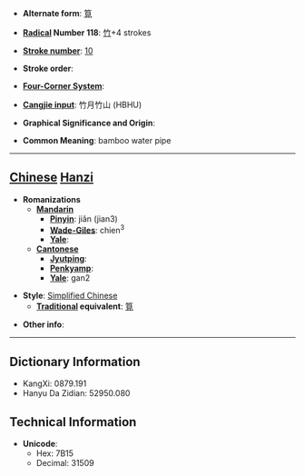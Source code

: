 * '''Alternate form''': [[筧]]

* '''[[Wiktionary:Chinese radical index| Radical]] Number 118''': [[Wiktionary:Chinese radical index 竹|竹]]+4 strokes

* '''[[Wiktionary:Chinese total strokes index|Stroke number]]''': [[Wiktionary:Chinese total strokes index 10|10]]

* '''Stroke order''': 

* '''[[Wiktionary:Chinese four corner index|Four-Corner System]]''': 

* '''[[Wiktionary:Chinese Cangjie index|Cangjie input]]''': 竹月竹山 (HBHU)

* '''Graphical Significance and Origin''': 

* '''Common Meaning''': bamboo water pipe

----

== [[Chinese]] [[Hanzi]] ==

* '''Romanizations'''
** '''[[Mandarin]]'''
*** '''[[Pinyin]]''': jiǎn (jian3)
*** '''[[Wade-Giles]]''': chien<sup>3</sup>
*** '''[[Yale]]''': 
** '''[[Cantonese]]'''
*** '''[[Jyutping]]''':
*** '''[[Penkyamp]]''': 
*** '''[[Yale]]''': gan2

* '''Style''': [[Simplified Chinese]] 
** '''[[Traditional Chinese|Traditional]] equivalent''': [[筧]]

* '''Other info''': 

----

== Dictionary Information ==

* KangXi: 0879.191
* Hanyu Da Zidian: 52950.080

== Technical Information ==

* '''Unicode''':
** Hex: 7B15
** Decimal: 31509